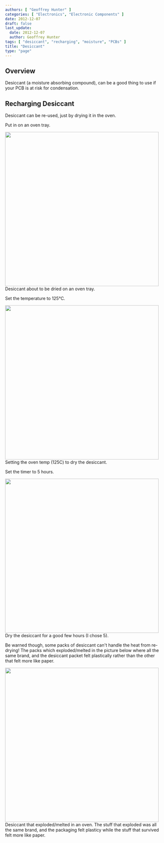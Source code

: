 ```yaml
---
authors: [ "Geoffrey Hunter" ]
categories: [ "Electronics", "Electronic Components" ]
date: 2012-12-07
draft: false
last_update:
  date: 2012-12-07
  author: Geoffrey Hunter
tags: [ "desiccant", "recharging", "moisture", "PCBs" ]
title: "Desiccant"
type: "page"
---
```



## Overview

Desiccant (a moisture absorbing compound), can be a good thing to use if your PCB is at risk for condensation.

## Recharging Desiccant

Desiccant can be re-used, just by drying it in the oven.

Put in on an oven tray.


<Image src={dessicant_on_oven_tray} width="500px">Desiccant about to be dried on an oven tray.</Image>

Set the temperature to 125°C.


<Image src={dessicant_setting_oven_temp} width="500px">Setting the oven temp (125C) to dry the desiccant.</Image>

Set the timer to 5 hours.


<Image src={dessicant_oven_timer_5_hours} width="500px">Dry the desiccant for a good few hours (I chose 5).</Image>

Be warned though, some packs of desiccant can't handle the heat from re-drying! The packs which exploded/melted in the picture below where all the same brand, and the desiccant packet felt plastically rather than the other that felt more like paper.


<Image src={dessicant_exploded_in_oven} width="500px">Desiccant that exploded/melted in an oven. The stuff that exploded was all the same brand, and the packaging felt plasticy while the stuff that survived felt more like paper.</Image>
